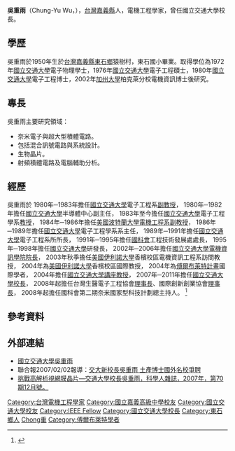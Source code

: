 {{Infobox academic
| honorific_prefix   =
| name               = 吳重雨
| honorific_suffix   =
| native_name        = 
| native_name_lang   = 
| image              = 
| image_size         = 
| alt                = 
| caption            = 
| birth_name         = <!-- Use only if different from full/othernames -->
| birth_date         = {{birth year and age|1950}}
| birth_place        = {{ROC}}[[臺灣省|臺灣省]]嘉義縣東石鄉
| death_date         = <!-- {{death date and age|YYYY|MM|DD|YYYY|MM|DD}} (death date then birth date) --> 
| death_place        = 
| death_cause        = 
| region             = {{ROC}}
| nationality        = {{ROC}}
| period             = 
| occupation         = 教授
| title              = 
{{ubl
|國立交通大學電子工程學系副教授（1980-1983）
|國立交通大學半導體中心副主任（1980-1981）
|行政院國家科學委員會半導體貴重儀器使用中心副主任（1981-1982）
|國立交通大學電子工程學系教授（1983-）
|波特蘭大學訪問教授（1984-1986）
|國立交通大學電子工程學系主任（1986-1989）
|國立交通大學電子研究所所長（1989-1991）
|行政院國家科學委員會工程技術研究發展處處長（1991-1995）
|國立交通大學研發長（1995-1998）
|國立交通大學百壽講座教授（1996-1998）
|IEEE Fellow（1998）
|加利福尼亞大學柏克萊分校電機博士後研究（2002）
|國立交通大學電機資訊學院院長（2002-2005）
|伊利諾大學香檳分校訪問教授（2003）
|國立交通大學講座教授（2004-）
|國立交通大學電機學院院長（2005-2006）
|國立交通大學校長（2007-2011）
|國際創新創業發展協會第二屆理事長（2008-2012）
|臺灣生醫電子工程協會理事長（2008-2014）
|臺灣奈米技術產業發展協會常務理事（2012-）
|臺灣生醫電子工程協會第三屆常務理事（2014-）
|聯發科技股份有限公司獨立董事（2015-）
|聯發科技股份有限公司[[薪資報酬委員會|薪資報酬委員會]]委員（2015-）
|臺灣奈米技術產業發展協會第五屆理事長（2015-）
}}
| boards             = <!-- Board or similar positions extraneous to main occupation   -->
| known_for          =
| spouse             = 
| children           = 
| signature          = 
| signature_alt      = 
| signature_size     = 
| era                = 
| language           = 中文
| discipline         = 電子
| sub_discipline     = <!-- Academic discipline specialist area - e.g. Sub-atomic research, 20th Century Danish specialist, Pauline research, Arcadian and Ugaritic specialist -->
| movement           = <!-- Should match the ideological movement or denomination (for religious), "school" of thought etc. (e.g. "Anglican", "Postmodernist", "Socialist" or "Green" etc. -->
| religion           = <!-- Religion should be supported with a citation from a reliable source -->
| denomination       = <!-- Religious denomination should be supported with a citation from a reliable source -->
| education          = 國立交通大學電子物理學系<br />國立交通大學電子研究所碩士<br />國立交通大學電子研究所博士
| alma_mater         = 東石國民學校<br />臺灣省立嘉義中學<br />國立交通大學
| thesis_title       = 
| thesis_url         = 
| thesis_year        = 
| school_tradition   = 
| doctoral_advisor   = 
| doctoral_students  = 
| notable_students   = <!--Only those with WP articles-->
| main_interests     = 微電子工程、矽半導體材料與元件、電力工程、光電子材料元件與模組、電子與資訊系統、積體電路及系統設計、電磁、醫用電子
| workplaces         = <!--full-time positions only, not student positions-->
| notable_works      = 奈米世界─賦予大學新機會<br />21世紀現代教育之我見
| notable_ideas      = 
| influences         = <!--Must be referenced from a third party source-->
| influenced         = <!--Must be referenced from a third party source-->
| awards             = 
{{ubl
|龍騰十傑獎（1996）
|中國工程師學會傑出工程教授獎（1996）
|第4屆東元科技獎電機類（1997）
|第42屆教育部學術獎工程及應用科學類（1998）
}}
| website            =
| footnotes          =
}}
'''吳重雨'''（Chung-Yu Wu，{{bd|1950年|5月31日|||吳}}），[[台灣|台灣]][[嘉義縣|嘉義縣]]人，電機工程學家，曾任國立交通大學校長。

== 學歷 ==
吳重雨於1950年生於[[台灣|台灣]][[嘉義縣|嘉義縣]][[東石鄉_(台灣)|東石鄉]]猿樹村，東石國小畢業。取得學位為1972年[[國立交通大學|國立交通大學]]電子物理學士，1976年[[國立交通大學|國立交通大學]]電子工程碩士，1980年[[國立交通大學|國立交通大學]]電子工程博士，2002年[[加州大學|加州大學]]柏克萊分校電機資訊博士後研究。

== 專長 ==    
吳重雨主要研究領域：
* 奈米電子與超大型積體電路。
* 包括混合訊號電路與系統設計。
* 生物晶片。
* 射頻積體電路及電腦輔助分析。

== 經歷 ==
吳重雨於
1980年─1983年擔任[[國立交通大學|國立交通大學]]電子工程系[[副教授|副教授]]，
1980年─1982年擔任[[國立交通大學|國立交通大學]]半導體中心副主任，
1983年至今擔任[[國立交通大學|國立交通大學]]電子工程學系[[教授|教授]]，
1984年─1986年擔任[[美國|美國]][[波特蘭大學|波特蘭大學]][[電機工程系|電機工程系]][[副教授|副教授]]，
1986年─1989年擔任[[國立交通大學|國立交通大學]]電子工程學系系主任，
1989年─1991年擔任[[國立交通大學|國立交通大學]]電子工程系所所長，
1991年─1995年擔任[[國科會|國科會]]工程技術發展處處長，
1995年─1998年擔任[[國立交通大學|國立交通大學]]研發長，
2002年─2006年擔任[[國立交通大學|國立交通大學]][[電機資訊學院|電機資訊學院]][[院長|院長]]，
2003年秋季擔任[[美國|美國]][[伊利諾大學|伊利諾大學]]香檳校區電機資訊工程系訪問教授，
2004年為[[美國|美國]][[伊利諾大學|伊利諾大學]]香檳校區國際教授，
2004年為[[傅爾布萊特計畫|傅爾布萊特計畫]]國際學者，
2004年擔任[[國立交通大學|國立交通大學]][[講座教授|講座教授]]，
2007年─2011年擔任[[國立交通大學|國立交通大學]][[校長|校長]]，
2008年起擔任台灣生醫電子工程協會[[理事長|理事長]]、國際創新創業協會[[理事長|理事長]]，
2008年起擔任國科會第二期奈米國家型科技計劃總主持人。
<ref>{{Cite web |url=http://www.ics.ee.nctu.edu.tw/~cywu/aboutme.htm |title=吳重雨主要經歷 |accessdate=2013-12-14 |archive-date=2013-12-14 |archive-url=https://web.archive.org/web/20131214142900/http://www.ics.ee.nctu.edu.tw/~cywu/aboutme.htm |dead-url=no }}</ref>

== 參考資料 ==
{{Reflist}}

== 外部連結 ==
*[http://www.ics.ee.nctu.edu.tw/~cywu/ 國立交通大學吳重雨]{{Wayback|url=http://www.ics.ee.nctu.edu.tw/~cywu/ |date=20070915192818 }}
*聯合報2007/02/02報導：[http://mag.udn.com/mag/edu/storypage.jsp?f_ART_ID=58175 交大新校長吳重雨 土產博士國外名校爭聘]{{Wayback|url=http://mag.udn.com/mag/edu/storypage.jsp?f_ART_ID=58175 |date=20131214141450 }}
*[http://sa.ylib.com/MagCont.aspx?Unit=featurearticles&id=1119 挑戰高解析視網膜晶片—交通大學校長吳重雨，科學人雜誌，2007年，第70期12月號。]{{Wayback|url=http://sa.ylib.com/MagCont.aspx?Unit=featurearticles&id=1119 |date=20131214142123 }}

{{start box}}
{{s-before|[[黃威_(臺灣)|黃威]]（副校長暫代）}}
{{s-title|[[國立交通大學|國立交通大學校長]]|2007年—2011年}}
{{s-after|[[吳妍華|吳妍華]]}}
{{end box}}

{{DEFAULTSORT:Wu吳}}
[[Category:台灣電機工程學家|Category:台灣電機工程學家]]
[[Category:國立嘉義高級中學校友|Category:國立嘉義高級中學校友]]
[[Category:國立交通大學校友|Category:國立交通大學校友]]
[[Category:IEEE_Fellow|Category:IEEE Fellow]]
[[Category:國立交通大學校長|Category:國立交通大學校長]]
[[Category:東石鄉人|Category:東石鄉人]]
[[Category:吳姓|Chong重]]
[[Category:傅爾布萊特學者|Category:傅爾布萊特學者]]